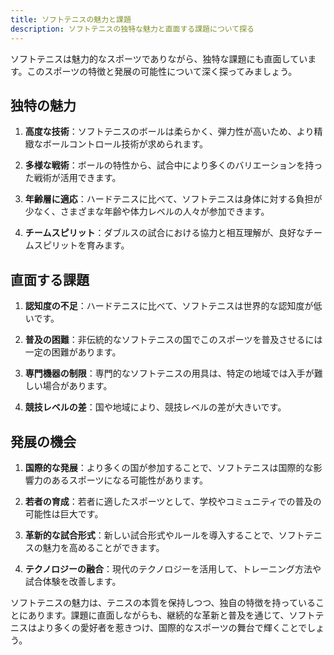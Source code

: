 ```yaml
---
title: ソフトテニスの魅力と課題
description: ソフトテニスの独特な魅力と直面する課題について探る
---
```


ソフトテニスは魅力的なスポーツでありながら、独特な課題にも直面しています。このスポーツの特徴と発展の可能性について深く探ってみましょう。

## 独特の魅力

1. **高度な技術**：ソフトテニスのボールは柔らかく、弾力性が高いため、より精緻なボールコントロール技術が求められます。

2. **多様な戦術**：ボールの特性から、試合中により多くのバリエーションを持った戦術が活用できます。

3. **年齢層に適応**：ハードテニスに比べて、ソフトテニスは身体に対する負担が少なく、さまざまな年齢や体力レベルの人々が参加できます。

4. **チームスピリット**：ダブルスの試合における協力と相互理解が、良好なチームスピリットを育みます。

## 直面する課題

1. **認知度の不足**：ハードテニスに比べて、ソフトテニスは世界的な認知度が低いです。

2. **普及の困難**：非伝統的なソフトテニスの国でこのスポーツを普及させるには一定の困難があります。

3. **専門機器の制限**：専門的なソフトテニスの用具は、特定の地域では入手が難しい場合があります。

4. **競技レベルの差**：国や地域により、競技レベルの差が大きいです。

## 発展の機会

1. **国際的な発展**：より多くの国が参加することで、ソフトテニスは国際的な影響力のあるスポーツになる可能性があります。

2. **若者の育成**：若者に適したスポーツとして、学校やコミュニティでの普及の可能性は巨大です。

3. **革新的な試合形式**：新しい試合形式やルールを導入することで、ソフトテニスの魅力を高めることができます。

4. **テクノロジーの融合**：現代のテクノロジーを活用して、トレーニング方法や試合体験を改善します。

ソフトテニスの魅力は、テニスの本質を保持しつつ、独自の特徴を持っていることにあります。課題に直面しながらも、継続的な革新と普及を通じて、ソフトテニスはより多くの愛好者を惹きつけ、国際的なスポーツの舞台で輝くことでしょう。